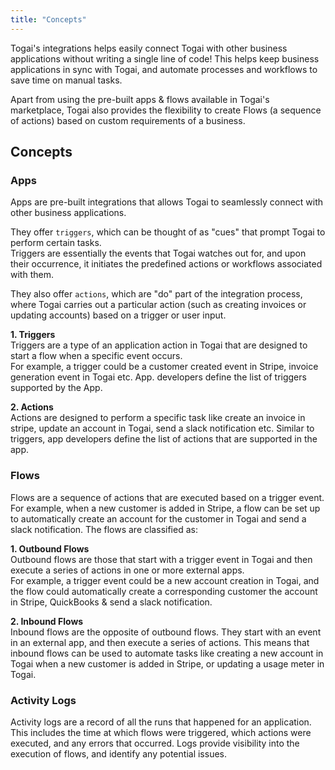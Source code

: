 ```yaml
---
title: "Concepts"
---
```


Togai's integrations helps easily connect Togai with other business applications without writing a single line of code! This helps keep business applications in sync with Togai, and automate processes and workflows to save time on manual tasks.

Apart from using the pre-built apps & flows available in Togai's marketplace, Togai also provides the flexibility to create Flows (a sequence of actions) based on custom requirements of a business.

## Concepts

### Apps

Apps are pre-built integrations that allows Togai to seamlessly connect with other business applications.

They offer `triggers`, which can be thought of as "cues" that prompt Togai to perform certain tasks.  
Triggers are essentially the events that Togai watches out for, and upon their occurrence, it initiates the predefined actions or workflows associated with them. 

They also offer `actions`, which are "do" part of the integration process, where Togai carries out a particular action (such as creating invoices or updating accounts) based on a trigger or user input.

**1\. Triggers**  
Triggers are a type of an application action in Togai that are designed to start a flow when a specific event occurs.  
For example, a trigger could be a customer created event in Stripe, invoice generation event in Togai etc. App. developers define the list of triggers supported by the App.

**2\. Actions**  
Actions are designed to perform a specific task like create an invoice in stripe, update an account in Togai, send a slack notification etc. Similar to triggers, app developers define the list of actions that are supported in the app.

### Flows

Flows are a sequence of actions that are executed based on a trigger event.  
For example, when a new customer is added in Stripe, a flow can be set up to automatically create an account for the customer in Togai and send a slack notification. The flows are classified as:

**1\. Outbound Flows**  
Outbound flows are those that start with a trigger event in Togai and then execute a series of actions in one or more external apps.  
For example, a trigger event could be a new account creation in Togai, and the flow could automatically create a corresponding customer the account in Stripe, QuickBooks & send a slack notification.

**2\. Inbound Flows**  
Inbound flows are the opposite of outbound flows. They start with an event in an external app, and then execute a series of actions. This means that inbound flows can be used to automate tasks like creating a new account in Togai when a new customer is added in Stripe, or updating a usage meter in Togai.

### Activity Logs

Activity logs are a record of all the runs that happened for an application. This includes the time at which flows were triggered, which actions were executed, and any errors that occurred. Logs provide visibility into the execution of flows, and identify any potential issues.